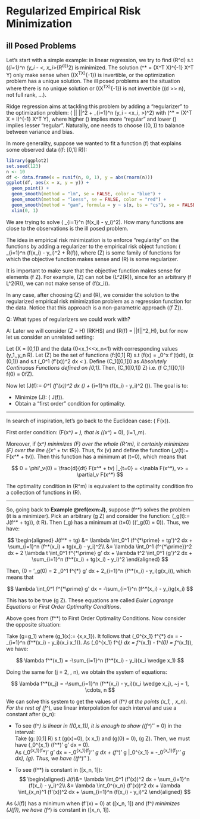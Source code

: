# Regularized Empirical Risk Minimization

## ill Posed Problems
Let's start with a simple example: in linear regression, we try to find \(\beta \in \mathcal R^d\) s.t \(\sum_{i=1}^n (y_i - <\beta, x_i>_{\mathcal R^d})^2\) is minimized. The solution \(\beta^* = (X^T X)^{-1} X^T Y\) only make sense when \((X^TX)^{-1}\) is invertible, or the optimization problem has a unique solution. The ill posed problems are the situation where there is no unique solution or \((X^TX)^{-1}\) is not invertible (\(d >> n\), not full rank, ...).

Ridge regression aims at tackling this problem by adding a "regularizer" to the optimization problem: \(\underset{\beta}{\operatorname{min}} \lambda || \beta ||^2 + \sum_{i=1}^n (y_i - <x_i, \beta>)^2\) with \(\beta^* = (X^T X + \lambda I)^{-1} X^T Y\), where higher \(\lambda\) implies more "regular" and lower \(\lambda\) implies lesser "regular". Naturally, one needs to choose \(\lambda \in (0, \infty)\) to balance between variance and bias.

In more generality, suppose we wanted to fit a function \(f\) that explains some observed data (\(f: [0,1] \to \mathcal R\)):

```r
library(ggplot2)
set.seed(123)
n <- 10
df <- data.frame(x = runif(n, 0, 1), y = abs(rnorm(n)))
ggplot(df, aes(x = x, y = y)) +
  geom_point() +
  geom_smooth(method = "lm", se = FALSE, color = "blue") +
  geom_smooth(method = "loess", se = FALSE, color = "red") +
  geom_smooth(method = "gam", formula = y ~ s(x, bs = "cs"), se = FALSE, color = "green") +
  xlim(0, 1) 

```


We are trying to solve \(\underset{f \in Z}{\operatorname{min}} \sum_{i=1}^n (f(x_i) - y_i)^2\). How many functions are close to the observations is the ill posed problem.

The idea in empirical risk minimization is to enforce "regularity" on the functions by adding a regularizer to the empirical risk object function: \(\underset{f \in Z}{\operatorname{min}} \sum_{i=1}^n (f(x_i) - y_i)^2 + \lambda R(f)\), where \(Z\) is some family of functions for which the objective function makes sense and \(R\) is some regularizer.

:::{.remark}
It is important to make sure that the objective function makes sense for elements \(f \in Z\). For example, \(Z\) can not be \(\mathcal L^2(\mathcal R)\), since for an arbitrary \(f \in \mathcal L^2(\mathcal R)\), we can not make sense of \(f(x_i)\).
:::

In any case, after choosing \(Z\) and \(R\), we consider the solution to the regularized empirical risk minimization problem as a regression function for the data. Notice that this approach is a non-parametric approach (\(f \in Z\)).

Q: What types of regularizers we could work with?

A: Later we will consider \(Z = \mathcal H\) (RKHS) and \(R(f) = ||f||^2_\mathcal H\), but for now let us consider an unrelated setting:

:::{.example #J}
Let \(\mathcal X = [0,1]\) and the data \(0<x_1<\cdots<x_n<1\) with corresponding values \(y_1,\cdots,y_n \in \mathcal R\). Let \(Z\) be the set of functions \(f:[0,1] \to \mathcal R\) s.t \(f(x) = \int_0^x f'(t)dt\), \(\forall x \in (0,1)\) and s.t \(\int_0^1 (f'(x))^2 dx < \infty\). Define \(C_1([0,1])\) as *Absolutely Continuous Functions defined on [0,1]*. Then, \(C_1([0,1]) \subset Z\) i.e. \(f \in C_1([0,1]) \text{ and } f(0) = 0\Rightarrow f\in Z\).

 Now let \(J(f):= \lambda \int_0^1 (f'(x))^2 dx (\text{ Regularization Term}) + \sum_{i=1}^n (f(x_i) - y_i)^2 (\text{Fidality Term})\). The goal is to:
 
 - Minimize \(J\): \(\underset{f \in Z}{\operatorname{min}} J(f)\).
 - Obtain a "first order" condition for optimality.
 

:::

-----

In search of inspiration, let's go back to the Euclidean case: \(\underset{x \in \mathcal R^m}{\operatorname{min}} F(x)\). 

First order condition: \(\nabla F(x^*) = \vec 0\), that is \(\frac{\partial F}{\partial x_i}(x^*) = 0\), \(\forall i=1,\cdots,m\). 

Moreover, if \(x^*\) minimizes \(F\) over the whole \(\mathcal R^m\), it certainly minimizes \(F\) over the line \(\{x^* + tv: t\in \mathcal R\}\). Thus, fix \(v\) and define the function \(\phi_v(t):= F(x^* + tv)\). Then this function has a minimum at \(t=0\), which means that 

$$
0 = \phi'_v(0) = \frac{d}{dt} F(x^* + tv) |_{t=0} = <\nabla F(x^*), v> = \partial_v F(x^*)
$$

The optimality condition in \(\mathcal R^m\) is equivalent to the optimality condition fro a collection of functions in \(\mathcal R\).

-----

So, going back to **Example \@ref(exm:J)**, suppose \(f^*\) solves the problem (it is a minimizer). Pick an arbitrary \(g \in Z\) and consider the function: \(\phi_g(t):= J(f^* + tg)\), \(t \in \mathcal R\). Then \(\phi_g\) has a minimum at \(t=0\) (\(\phi'_g(0) = 0\)). Thus, we have:

$$
\begin{aligned}
J(f^* + tg) &= \lambda \int_0^1 (f^{*\prime} + tg')^2 dx + \sum_{i=1}^n (f^*(x_i) + tg(x_i) - y_i)^2\\
&= \lambda \int_0^1 (f^{*\prime})^2 dx + 2 \lambda t \int_0^1 f^{*\prime} g' dx + \lambda t^2 \int_0^1 (g')^2 dx + \sum_{i=1}^n (f^*(x_i) + tg(x_i) - y_i)^2
\end{aligned}
$$

Then, \(0 = \phi'_g(0) = 2 \lambda \int_0^1 f^{*\prime} g' dx + 2\sum_{i=1}^n (f^*(x_i) - y_i)g(x_i)\), which means that 

$$
\lambda \int_0^1 f^{*\prime} g' dx = -\sum_{i=1}^n (f^*(x_i) - y_i)g(x_i)
$$

This has to be true \(\forall g \in Z\). These equations are called *Euler Lagrange Equations* or *First Order Optimality Conditions*. 

Above goes from \(f^*\) to First Order Optimality Conditions. Now consider the opposite situation:

Take \(g=g_1\) where \(g_1(x):= \operatorname{min} \{x,x_1\}\). It follows that \(\lambda \int_0^{x_1} f^{*\prime} dx = -\sum_{i=1}^n (f^*(x_i) - y_i)(x_i \wedge x_1)\). As \(\int_0^{x_1} f^{*\prime} dx = f^*(x_1) - f^*(0) = f^*(x_1)\), we have:

$$
\lambda f^*(x_1) = -\sum_{i=1}^n (f^*(x_i) - y_i)(x_i \wedge x_1)
$$

Doing the same for \(j = 2, \cdots, n\), we obtain the system of equations:

$$
\lambda f^*(x_j) = -\sum_{i=1}^n (f^*(x_i) - y_i)(x_i \wedge x_j), ~j = 1, \cdots, n
$$

We can solve this system to get the values of \(f^*\) at the points \(x_1, \cdots, x_n\). For the rest of \(f^*\), use linear interpolation for each interval and use a constant after \(x_n\):

- To see \(f^*\) is linear in \([0,x_1]\), it is enough to show \((f^*)'' = 0\) in the interval:  
Take \(g: [0,1] \to \mathcal R\) s.t \(g(x)=0\), \(\forall x \geq x_1\) and \(g(0) = 0\), \(g \in Z\). Then, we must have \(\int_0^{x_1} (f^*)' g' dx = 0\).  
As \(\int_0^{x_1}(f^*)' g' dx = -\int_0^{x_1}(f^*)'' g dx + (f^*)' g |_0^{x_1} = -\int_0^{x_1}(f^*)'' g dx\), \(\forall g\). Thus, we have \((f^*)'' \equiv 0\).

- To see \(f^*\) is constant in \([x_n, 1]\):  
$$
\begin{aligned}
J(f)&= \lambda \int_0^1 (f'(x))^2 dx + \sum_{i=1}^n (f(x_i) - y_i)^2\\
&= \lambda \int_0^{x_n} (f'(x))^2 dx + \lambda \int_{x_n}^1 (f'(x))^2 dx + \sum_{i=1}^n (f(x_i) - y_i)^2
\end{aligned}
$$

As \(J(f)\) has a minimum when \(f'(x) = 0\) at \([x_n, 1]\) and \(f^*\) minimizes \(J(f)\), we have \(f^*\) is constant in \([x_n, 1]\).






















